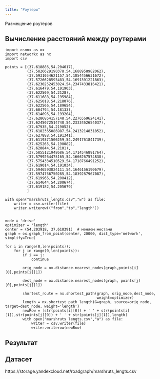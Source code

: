 ```yaml
---
title: "Роутеры"
---
```


Размещение роутеров

## Вычисление расстояний между роутерами

```
import osmnx as ox
import networkx as nx
import csv

points = [(37.618886,54.204617),
          (37.5826629190378,54.1688958982062),
          (37.5931054621157,54.1854456631672),
          (37.5726628595483,54.1691301221863),
          (37.6230252453024,54.2347433816421),
          (37.616479,54.191903),
          (37.622509,54.2128),
          (37.611688,54.195984),
          (37.625018,54.218076),
          (37.622566,54.189654),
          (37.604794,54.18133),
          (37.614096,54.193204),
          (37.6286864157148,54.2276569624141),
          (37.6245072514748,54.2333462654037),
          (37.67935,54.219052),
          (37.6182365086987,54.2413214831852),
          (37.627888,54.191341),
          (37.6119371506259,54.2491761841739),
          (37.625265,54.190082),
          (37.620844,54.2101),
          (37.5855121948686,54.1714546891764),
          (37.5799264475165,54.1666267574838),
          (37.5754334510529,54.1718766491252),
          (37.619014,54.191034),
          (37.5946593824111,54.1646166190679),
          (37.5974766750285,54.1839287967087),
          (37.619966,54.208412),
          (37.614644,54.200674),
          (37.619182,54.205679)
          ]

with open("marshruts_lengts.csv","w") as file:
    writer = csv.writer(file)
    writer.writerow(("from","to","length"))


mode = 'drive'
optimizer = 'length'
center = (54.203918, 37.618391)  # меняем местами
graph = ox.graph_from_point(center, 20000, dist_type='network', simplify=True)

for i in range(0,len(points)):
    for j in range(0,len(points)):
        if i == j:
            continue

        orig_node = ox.distance.nearest_nodes(graph,points[i][0],points[i][1])

        dest_node = ox.distance.nearest_nodes(graph, points[j][0],points[j][1])

        shortest_route = nx.shortest_path(graph, orig_node,dest_node,
                                          weight=optimizer)
        length = nx.shortest_path_length(G=graph, source=orig_node, target=dest_node, weight='length')
        newRow = [str(points[i][0]) + ' ' + str(points[i][1]),str(points[j][0]) + ' ' + str(points[j][1]),length]
        with open("marshruts_lengts.csv","a") as file:
            writer = csv.writer(file)
            writer.writerow(newRow)

```

## Результат

::: {.callout-important}
## Датасет

https://storage.yandexcloud.net/roadgraph/marshruts_lengts.csv

:::
